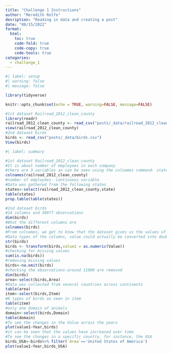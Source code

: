 ```yaml
---
title: "Challenge 1 Instructions"
author: "Meredith Rolfe"
desription: "Reading in data and creating a post"
date: "08/15/2022"
format:
  html:
    toc: true
    code-fold: true
    code-copy: true
    code-tools: true
categories:
  - challenge_1
---
```


```r
#| label: setup
#| warning: false
#| message: false

library(tidyverse)

knitr::opts_chunk$set(echo = TRUE, warning=FALSE, message=FALSE)
```


```r
#1st dataset Railroad_2012_clean_county
library(readr)
railroad_2012_clean_county <- read_csv("posts/_data/railroad_2012_clean_county.csv")
view(railroad_2012_clean_county)
#2nd dataset birds
birds <- read_csv("posts/_data/birds.csv")
View(birds)
```

```r
#| label: summary

#1st dataset Railroad_2012_clean_county
#It is about number of employees in each company
#there are 3 variables as can be seen using the colnames command- state, county, number of employees
colnames(railroad_2012_clean_county)
#number of employees- continuous variable
#Data was gathered from the following states
states<-select(railroad_2012_clean_county,state)
table(states)
prop.table(table(states))

#2nd dataset birds
#14 columns and 30977 observations
dim(birds) 
#What the different columns are
colnames(birds)
#From colnames, we get to know that the dataset gives us the values of the dietary energy intake for different countries across different years
#Data types of the columns, value could actually be converted into double type
str(birds)
birds <- transform(birds,value1 = as.numeric(Value))
#checking for missing values
sum(is.na(birds))
#removing missing values
birds<-na.omit(birds)
#checking the observations-around 11000 are removed
dim(birds)
area<-select(birds,Area)
#Data was collected from several countries across continents
table(area)
item<-select(birds,Item)
#6 types of birds as seen in item
table(item)
#only one domain of animals
domain<-select(birds,Domain)
table(domain)
#To see the changes in the Value across the years
plot(value1~Year,birds)
#it can be seen that the values have increased over time
#To see the changes in a specific country, for instance, the USA 
birds_USA<-birds%>% filter(`Area`=='United States of America')
plot(value1~Year,birds_USA)
```
